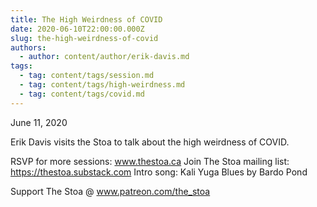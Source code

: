 ```yaml
---
title: The High Weirdness of COVID
date: 2020-06-10T22:00:00.000Z
slug: the-high-weirdness-of-covid
authors:
  - author: content/author/erik-davis.md
tags:
  - tag: content/tags/session.md
  - tag: content/tags/high-weirdness.md
  - tag: content/tags/covid.md
---
```


June 11, 2020

Erik Davis visits the Stoa to talk about the high weirdness of COVID.

RSVP for more sessions: www.thestoa.ca
Join The Stoa mailing list: https://thestoa.substack.com
Intro song: Kali Yuga Blues by Bardo Pond

Support The Stoa @ www.patreon.com/the_stoa
